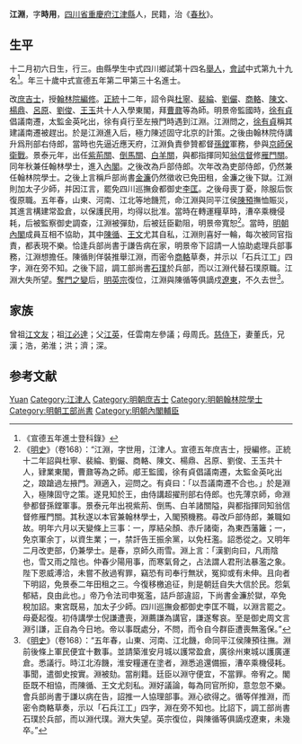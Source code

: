 {{Otheruses|other=名为江渊的其他人物|江渊}}
{{明清人物信息框
| 姓名 = 江淵
| 原名 =
| 圖片名稱= 
| 圖片大小 =
| 圖片說明 = 
| 最高職務 =
| 國家 = 大明 
| 爵位 =
| 籍貫 = [[四川省|四川省]][[重慶府|重慶府]][[江津縣|江津縣]]
| 族裔 = 
| 旗籍 = 
| 字號 = 
| 諡號 =
| 出生日期 = 十二月初六日
| 出生地點 =
| 逝世日期 = 
| 逝世地點 =
| 墓葬 =
| 配偶 = 董氏
| 親屬 = 曾祖[[江文友|江文友]]，祖[[江必達|江必達]]，父[[江英|江英]]，母周氏
| 出身 =
* 宣德五年進士
| 經歷 =
| 著作 =  
*
*
*
}}
'''江淵'''{{BD|1401年||1460年||}}，字'''時用'''，[[四川省|四川省]][[重慶府|重慶府]][[江津縣|江津縣]]人，民籍，治《[[春秋|春秋]]》。

== 生平 ==
十二月初六日生，行三。由縣學生中式四川鄉試第十四名[[舉人|舉人]]，[[會試|會試]]中式第九十九名<ref>《宣德五年進士登科錄》</ref>。年三十歲中式宣德五年第二甲第三十名進士。

改[[庶吉士|庶吉士]]，授[[翰林院|翰林院]][[編修|編修]]。[[正统_(年号)|正統]]十二年，詔令與[[杜寧|杜寧]]、[[裴纶_(明朝)|裴綸]]、[[劉儼_(明朝狀元)|劉儼]]、[[商輅|商輅]]、[[陳文_(明大臣)|陳文]]、[[杨鼎_(正统进士)|楊鼎]]、[[呂原|呂原]]、[[劉俊_(明朝)|劉俊]]、[[王玉|王玉]]共十人入學東閣，拜[[曹鼐|曹鼐]]等為師。明景帝監國時，[[徐有貞|徐有貞]]倡議南遷，太監金英叱出，徐有貞行至左掖門時遇到江淵。江淵問之，[[徐有貞|徐有貞]]稱其建議南遷被趕出。於是江淵進入后，極力陳述固守北京的計策。之後由翰林院侍講升爲刑部右侍郎，當時也先逼近應天府，江淵負責參贊都督[[孙镗_(东胜州)|孫鏜]]軍務，參與[[京師保衛戰|京師保衛戰]]。景泰元年，出任[[紫荊關|紫荊關]]、[[倒馬關|倒馬關]]、[[白羊關|白羊關]]，與都指揮同知[[翁信督|翁信督]]修[[雁門關|雁門關]]。同年秋兼任翰林學士，進入[[明朝內閣|內閣]]。之後改為戶部侍郎。次年改為吏部侍郎，仍然兼任翰林院學士。之後上言稱戶部尚書[[金濂|金濂]]仍然徵收已免田租，金濂之後下獄。江淵則加太子少師，并因江言，罷免四川巡撫僉都御史[[李匡|李匡]]。之後母喪丁憂，除服后恢復原職。五年春，山東、河南、江北等地饑荒，命江淵與同平江侯[[陳預|陳預]]撫恤賑災，其進言構建常盈倉，以保護民用，均得以批准。當時在轉運糧草時，漕卒乘機侵耗，后被監察御史調查，江淵被彈劾，后被廷臣勸阻，明景帝寬恕<ref>《[[明史|明史]]》（卷168）：“江淵，字世用，江津人。宣德五年庶吉士，授編修。正統十二年詔與杜寧、裴綸、劉儼、商輅、陳文、楊鼎、呂原、劉俊、王玉共十人，肄業東閣，曹鼐等為之師。郕王監國，徐有貞倡議南遷，太監金英叱出之，踉蹌過左掖門。淵適入，迎問之。有貞曰：「以吾議南遷不合也。」於是淵入，極陳固守之策。遂見知於王，由侍講超擢刑部右侍郎。也先薄京師，命淵參都督孫鏜軍事。景泰元年出視紫荊、倒馬、白羊諸關隘，與都指揮同知翁信督修雁門關。其秋遂以本官兼翰林學士，入閣預機務。尋改戶部侍郎，兼職如故。明年六月以天變條上三事：一，厚結朵顏、赤斤諸衛，為東西藩籬；一，免京軍余丁，以資生業；一，禁訐告王振余黨，以免枉濫。詔悉從之。又明年二月改吏部，仍兼學士。是春，京師久雨雪。淵上言：「漢劉向曰，凡雨陰也，雪又雨之陰也。仲春少陽用事，而寒氣脅之，占法謂人君刑法暴濫之象。陛下恩威溥洽，未嘗不赦過宥罪，竊恐有司奉行無狀，冤抑或有未伸。且向者下明詔，免景泰二年田租之三。今復移檄追征，則是朝廷自失大信於民。怨氣郁結，良由此也。」帝乃令法司申冤濫，詰戶部違詔，下尚書金濂於獄，卒免稅加詔。東宮既易，加太子少師。四川巡撫僉都御史李匡不職，以淵言罷之。母憂起復。初侍講學士倪謙遭喪，淵薦謙為講官，謙遂奪哀。至是御史周文言淵引謙，正自為今日地。帝以事既處分，不問，而令自今群臣遭喪無濫保。”</ref>。當時，[[明朝內閣|明朝內閣]]成員互相不協助，其中[[陳循|陳循]]、[[王文_(明朝)|王文]]尤其自私，江淵則喜好一輪，每次被同官指責，都表現不樂。恰逢兵部尚書于謙告病在家，明景帝下詔請一人協助處理兵部事務，江淵想擔任。陳循則佯裝推舉江淵，而密令[[商輅|商輅]]草奏，并示以「石兵江工」四字，淵在旁不知。之後下詔，調工部尚書[[石璞|石璞]]於兵部，而以江淵代替石璞原職。江淵大失所望。[[奪門之變|奪門之變]]后，[[明英宗|明英宗]]復位，江淵與陳循等俱謫戍[[遼東|遼東]]，不久去世<ref>《[[明史|明史]]》（卷168）：“五年春，山東、河南、江北饑，命同平江侯陳預往撫。淵前後條上軍民便宜十數事。並請築淮安月城以護常盈倉，廣徐州東城以護廣運倉。悉議行。時江北洊饑，淮安糧運在塗者，淵悉追還備振，漕卒乘機侵耗。事聞，遣御史按實。淵被劾。當削籍。廷臣以淵守便宜，不當罪。帝宥之。閣臣既不相協，而陳循、王文尤刻私。淵好議論，每為同官所抑，意忽忽不樂。會兵部尚書于謙以病在告，詔推一人協理部事。淵心欲得之。循等佯推淵，而密令商輅草奏，示以「石兵江工」四字，淵在旁不知也。比詔下，調工部尚書石璞於兵部，而以淵代璞。淵大失望。英宗復位，與陳循等俱謫戍遼東，未幾卒。”</ref>。

== 家族 ==
曾祖[[江文友|江文友]]；祖[[江必達|江必達]]；父[[江英|江英]]，任雲南左參議；母周氏。[[慈侍下|慈侍下]]，妻董氏，兄漢；浩，弟淮；洪；濟；深。

==参考文献==
{{wikisource|明史/卷168}}
{{Reflist}}

{{宣德五年庚戌科殿試金榜}}

{{Authority control}}
{{DEFAULTSORT:J}}
[[Category:江姓|Yuan]]
[[Category:江津人|Category:江津人]]
[[Category:明朝庶吉士|Category:明朝庶吉士]]
[[Category:明朝翰林院學士|Category:明朝翰林院學士]]
[[Category:明朝工部尚書|Category:明朝工部尚書]]
[[Category:明朝內閣輔臣|Category:明朝內閣輔臣]]